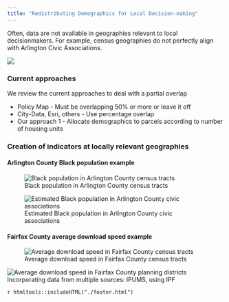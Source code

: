 ```yaml
---
title: "Redistributing Demographics for Local Decision-making"
---
```


Often, data are not available in geographies relevant to local decisionmakers. For example, census geographies do not perfectly align with Arlington Civic Associations.

![](img/demographic-censusvcivic.png)

### Current approaches

We review the current approaches to deal with a partial overlap

* Policy Map - Must be overlapping 50% or more or leave it off
* City-Data, Esri, others - Use percentage overlap
* Our approach 1 - Allocate demographics to parcels according to number of housing units

### Creation of indicators at locally relevant geographies

#### Arlington County Black population example

![Black population in Arlington County census tracts](img/demographic-arlcensus.png)

![Estimated Black population in Arlington County civic associations](img/demographic-arlciv.png)

#### Fairfax County average download speed example

![Average download speed in Fairfax County census tracts](img/demographic-fxcensus.png)

![Average download speed in Fairfax County planning districts](img/demographic-fxpd.png)
Incorporating data from multiple sources: IPUMS, using IPF

`r htmltools::includeHTML("./footer.html")`
